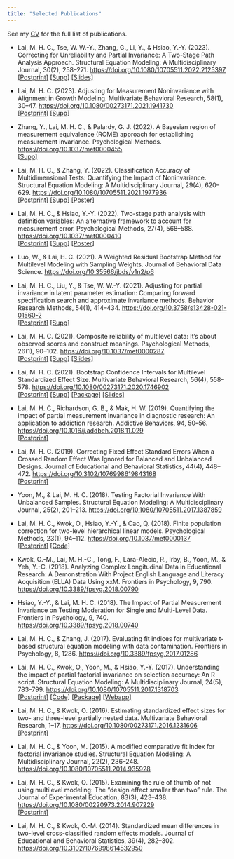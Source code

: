```yaml
---
title: "Selected Publications"
---
```


See my [CV](/cv.qmd) for the full list of publications.

- Lai, M. H. C., Tse, W. W.-Y., Zhang, G., Li, Y., & Hsiao, Y.-Y. (2023). Correcting for Unreliability and Partial Invariance: A Two-Stage Path Analysis Approach. Structural Equation Modeling: A Multidisciplinary Journal, 30(2), 258–271. <https://doi.org/10.1080/10705511.2022.2125397>\
[[Postprint]](/postprint/Lai_etal_2022_sem_2spa_invariance_am.pdf) [[Supp]](https://github.com/marklhc/2spa-inv-supp) [[Slides]](https://www.slideshare.net/MarkLai27/correcting-for-unreliability-partial-invariance-a-twostage-path-analysis-approach)

- Lai, M. H. C. (2023). Adjusting for Measurement Noninvariance with Alignment in Growth Modeling. Multivariate Behavioral Research, 58(1), 30–47. <https://doi.org/10.1080/00273171.2021.1941730>\
[[Postprint]](/postprint/Lai_2021_mbr_awc_growth_am.pdf) [[Supp]](https://github.com/marklhc/awc-growth-supp)

- Zhang, Y., Lai, M. H. C., & Palardy, G. J. (2022). A Bayesian region of measurement equivalence (ROME) approach for establishing measurement invariance. Psychological Methods. <https://doi.org/10.1037/met0000455>\
[[Supp]](https://osf.io/e75wk/)

- Lai, M. H. C., & Zhang, Y. (2022). Classification Accuracy of Multidimensional Tests: Quantifying the Impact of Noninvariance. Structural Equation Modeling: A Multidisciplinary Journal, 29(4), 620–629. <https://doi.org/10.1080/10705511.2021.1977936>\
[[Postprint]](/postprint/Lai%26Zhang_2021_sem_mcaa_partial_invariance_am.pdf) [[Supp]](https://github.com/marklhc/mcaa_supp) [[Poster]](/poster/mcaa_poster_apa.pdf)

- Lai, M. H. C., & Hsiao, Y.-Y. (2022). Two-stage path analysis with definition variables: An alternative framework to account for measurement error. Psychological Methods, 27(4), 568–588. <https://doi.org/10.1037/met0000410>\
[[Postprint]](/postprint/Lai&Hsiao_2021_pm_2spa_am.pdf) [[Supp]](https://osf.io/h95vx/) [[Poster]](https://aera21-aera.ipostersessions.com/Default.aspx?s=F5-60-EC-7F-8B-FC-38-8D-8C-83-D8-EE-6C-E9-BF-96)

- Luo, W., & Lai, H. C. (2021). A Weighted Residual Bootstrap Method for Multilevel Modeling with Sampling Weights. Journal of Behavioral Data Science. <https://doi.org/10.35566/jbds/v1n2/p6>

- Lai, M. H. C., Liu, Y., & Tse, W. W.-Y. (2021). Adjusting for partial invariance in latent parameter estimation: Comparing forward specification search and approximate invariance methods. Behavior Research Methods, 54(1), 414–434. <https://doi.org/10.3758/s13428-021-01560-2>\
[[Postprint]](/postprint/Lai_2021_brm_fs_vs_ao_am.pdf) [[Supp]](https://osf.io/y98sj/)

- Lai, M. H. C. (2021). Composite reliability of multilevel data: It’s about observed scores and construct meanings. Psychological Methods, 26(1), 90–102. <https://doi.org/10.1037/met0000287>\
[[Postprint]](/postprint/Lai_2020_pm_mcfa_reliability_am.pdf) [[Supp]](https://github.com/marklhc/mcfa_reliability_supp) [[Slides]](/slide/asu_brownbag_2020_Lai_mcfa_reliability.html)

- Lai, M. H. C. (2021). Bootstrap Confidence Intervals for Multilevel Standardized Effect Size. Multivariate Behavioral Research, 56(4), 558–578. <https://doi.org/10.1080/00273171.2020.1746902>\
[[Postprint]](/postprint/Lai_2020_mbr_bootstrap_mlm_effectsize_am.pdf) [[Supp]](https://github.com/marklhc/boot-mlm-es-supp) [[Package]](https://github.com/marklhc/bootmlm) [[Slides]](/slide/imps_2021_Lai_mcfa_reliability.html) 

- Lai, M. H. C., Richardson, G. B., & Mak, H. W. (2019). Quantifying the impact of partial measurement invariance in diagnostic research: An application to addiction research. Addictive Behaviors, 94, 50–56. <https://doi.org/10.1016/j.addbeh.2018.11.029>\
[[Postprint]](/postprint/Lai_etal_2018_AddictBeh_am.pdf)

- Lai, M. H. C. (2019). Correcting Fixed Effect Standard Errors When a Crossed Random Effect Was Ignored for Balanced and Unbalanced Designs. Journal of Educational and Behavioral Statistics, 44(4), 448–472. <https://doi.org/10.3102/1076998619843168>\
[[Postprint]](/postprint/Lai_2019_jebs_correct_ccrem_am.pdf)

- Yoon, M., & Lai, M. H. C. (2018). Testing Factorial Invariance With Unbalanced Samples. Structural Equation Modeling: A Multidisciplinary Journal, 25(2), 201–213. <https://doi.org/10.1080/10705511.2017.1387859>

- Lai, M. H. C., Kwok, O., Hsiao, Y.-Y., & Cao, Q. (2018). Finite population correction for two-level hierarchical linear models. Psychological Methods, 23(1), 94–112. <https://doi.org/10.1037/met0000137>\
[[Postprint]](/postprint/fpc_Psych_Methods_am.pdf) [[Code]](https://github.com/marklhc/R-Script/blob/master/vcovFPC.R)

- Kwok, O.-M., Lai, M. H.-C., Tong, F., Lara-Alecio, R., Irby, B., Yoon, M., & Yeh, Y.-C. (2018). Analyzing Complex Longitudinal Data in Educational Research: A Demonstration With Project English Language and Literacy Acquisition (ELLA) Data Using xxM. Frontiers in Psychology, 9, 790. <https://doi.org/10.3389/fpsyg.2018.00790>

- Hsiao, Y.-Y., & Lai, M. H. C. (2018). The Impact of Partial Measurement Invariance on Testing Moderation for Single and Multi-Level Data. Frontiers in Psychology, 9, 740. <https://doi.org/10.3389/fpsyg.2018.00740>

- Lai, M. H. C., & Zhang, J. (2017). Evaluating fit indices for multivariate t-based structural equation modeling with data contamination. Frontiers in Psychology, 8, 1286. <https://doi.org/10.3389/fpsyg.2017.01286>

- Lai, M. H. C., Kwok, O., Yoon, M., & Hsiao, Y.-Y. (2017). Understanding the impact of partial factorial invariance on selection accuracy: An R script. Structural Equation Modeling: A Multidisciplinary Journal, 24(5), 783–799. <https://doi.org/10.1080/10705511.2017.1318703>\
[[Postprint]](postprint/Lai_etal_2017_sem_am.pdf) [[Code]](https://github.com/marklhc/PartInv) [[Package]](https://github.com/mmm-usc/unbiasr) [[Webapp]](https://mmmlabusc.shinyapps.io/partinvshinyui/)

- Lai, M. H. C., & Kwok, O. (2016). Estimating standardized effect sizes for two- and three-level partially nested data. Multivariate Behavioral Research, 1–17. <https://doi.org/10.1080/00273171.2016.1231606>\
[[Postprint]](postprint/Lai&Kwok_2016_mbr_am.pdf)

- Lai, M. H. C., & Yoon, M. (2015). A modified comparative fit index for factorial invariance studies. Structural Equation Modeling: A Multidisciplinary Journal, 22(2), 236–248. <https://doi.org/10.1080/10705511.2014.935928>

- Lai, M. H. C., & Kwok, O. (2015). Examining the rule of thumb of not using multilevel modeling: The “design effect smaller than two” rule. The Journal of Experimental Education, 83(3), 423–438. <https://doi.org/10.1080/00220973.2014.907229>\
[[Postprint]](postprint/Lai&Kwok_2015_jxe_am.pdf)

- Lai, M. H. C., & Kwok, O.-M. (2014). Standardized mean differences in two-level cross-classified random effects models. Journal of Educational and Behavioral Statistics, 39(4), 282–302. <https://doi.org/10.3102/1076998614532950>
